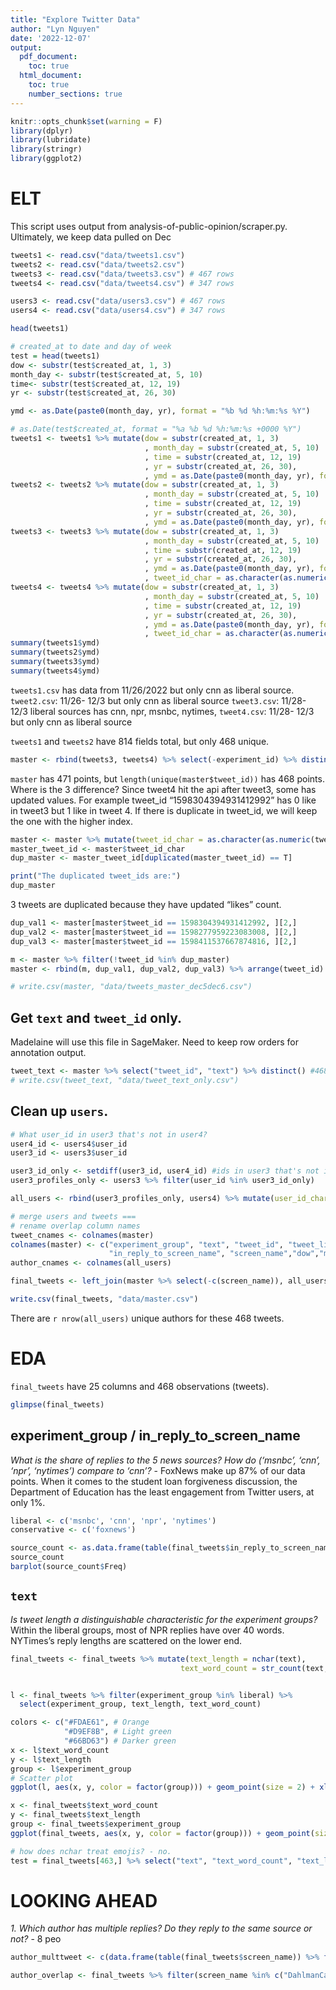 ```yaml
---
title: "Explore Twitter Data"
author: "Lyn Nguyen"
date: '2022-12-07'
output:
  pdf_document: 
    toc: true
  html_document: 
    toc: true
    number_sections: true
---
```




```r
knitr::opts_chunk$set(warning = F)
library(dplyr)
library(lubridate)
library(stringr)
library(ggplot2)
```
# ELT

This script uses output from analysis-of-public-opinion/scraper.py. Ultimately, we keep data pulled on Dec
```r
tweets1 <- read.csv("data/tweets1.csv")
tweets2 <- read.csv("data/tweets2.csv")
tweets3 <- read.csv("data/tweets3.csv") # 467 rows
tweets4 <- read.csv("data/tweets4.csv") # 347 rows 

users3 <- read.csv("data/users3.csv") # 467 rows
users4 <- read.csv("data/users4.csv") # 347 rows 

```

```r
head(tweets1)
```

```r
# created_at to date and day of week 
test = head(tweets1) 
dow <- substr(test$created_at, 1, 3)
month_day <- substr(test$created_at, 5, 10)
time<- substr(test$created_at, 12, 19)
yr <- substr(test$created_at, 26, 30)

ymd <- as.Date(paste0(month_day, yr), format = "%b %d %h:%m:%s %Y")

# as.Date(test$created_at, format = "%a %b %d %h:%m:%s +0000 %Y")
tweets1 <- tweets1 %>% mutate(dow = substr(created_at, 1, 3)
                              , month_day = substr(created_at, 5, 10)
                              , time = substr(created_at, 12, 19)
                              , yr = substr(created_at, 26, 30), 
                              , ymd = as.Date(paste0(month_day, yr), format = "%b %d %Y"))
tweets2 <- tweets2 %>% mutate(dow = substr(created_at, 1, 3)
                              , month_day = substr(created_at, 5, 10)
                              , time = substr(created_at, 12, 19)
                              , yr = substr(created_at, 26, 30), 
                              , ymd = as.Date(paste0(month_day, yr), format = "%b %d %Y"))
tweets3 <- tweets3 %>% mutate(dow = substr(created_at, 1, 3)
                              , month_day = substr(created_at, 5, 10)
                              , time = substr(created_at, 12, 19)
                              , yr = substr(created_at, 26, 30), 
                              , ymd = as.Date(paste0(month_day, yr), format = "%b %d %Y")
                              , tweet_id_char = as.character(as.numeric(tweet_id)))
tweets4 <- tweets4 %>% mutate(dow = substr(created_at, 1, 3)
                              , month_day = substr(created_at, 5, 10)
                              , time = substr(created_at, 12, 19)
                              , yr = substr(created_at, 26, 30), 
                              , ymd = as.Date(paste0(month_day, yr), format = "%b %d %Y")
                              , tweet_id_char = as.character(as.numeric(tweet_id)))
summary(tweets1$ymd) 
summary(tweets2$ymd)
summary(tweets3$ymd)
summary(tweets4$ymd)

```

`tweets1.csv` has data from 11/26/2022 but only cnn as liberal source. 
`tweet2.csv`: 11/26- 12/3 but only cnn as liberal source
`tweet3.csv`: 11/28- 12/3 liberal sources has cnn, npr, msnbc, nytimes, 
`tweet4.csv`: 11/28- 12/3 but only cnn as liberal source

`tweets1` and `tweets2` have 814 fields total, but only 468 unique. 

```r
master <- rbind(tweets3, tweets4) %>% select(-experiment_id) %>% distinct()
```

`master` has 471 points, but `length(unique(master$tweet_id))` has 468 points. Where is the 3 difference? Since tweet4 hit the api after tweet3, some has updated values. For example tweet_id "1598304394931412992" has 0 like in tweet3 but 1 like in tweet 4. If there is duplicate in tweet_id, we will keep the one with the higher index. 

```r
master <- master %>% mutate(tweet_id_char = as.character(as.numeric(tweet_id)))
master_tweet_id <- master$tweet_id_char
dup_master <- master_tweet_id[duplicated(master_tweet_id) == T] 

print("The duplicated tweet_ids are:")
dup_master
```
3 tweets are duplicated because they have updated "likes" count. 
```r
dup_val1 <- master[master$tweet_id == 1598304394931412992, ][2,]
dup_val2 <- master[master$tweet_id == 1598277959223083008, ][2,]
dup_val3 <- master[master$tweet_id == 1598411537667874816, ][2,]

m <- master %>% filter(!tweet_id %in% dup_master)
master <- rbind(m, dup_val1, dup_val2, dup_val3) %>% arrange(tweet_id) # in ascending tweet_id order 

# write.csv(master, "data/tweets_master_dec5dec6.csv")
```

## Get `text` and `tweet_id` only. 
Madelaine will use this file in SageMaker. Need to keep row orders for annotation output. 
```r
tweet_text <- master %>% select("tweet_id", "text") %>% distinct() #468 
# write.csv(tweet_text, "data/tweet_text_only.csv")
```


## Clean up `users`.
```r
# What user_id in user3 that's not in user4? 
user4_id <- users4$user_id
user3_id <- users3$user_id

user3_id_only <- setdiff(user3_id, user4_id) #ids in user3 that's not in user4 - 118 total 
user3_profiles_only <- users3 %>% filter(user_id %in% user3_id_only)

all_users <- rbind(user3_profiles_only, users4) %>% mutate(user_id_char = as.character(as.numeric(user_id))) %>% distinct() # 459 total users 

# merge users and tweets ===
# rename overlap column names 
tweet_cnames <- colnames(master)
colnames(master) <- c("experiment_group", "text", "tweet_id", "tweet_likes", "retweets","tweet_created_at","user_id","in_reply_to_status_id","in_reply_to_user_id", 
                      "in_reply_to_screen_name", "screen_name","dow","month_day","time","yr","ymd","tweet_id_char")
author_cnames <- colnames(all_users)

final_tweets <- left_join(master %>% select(-c(screen_name)), all_users, by = "user_id")

write.csv(final_tweets, "data/master.csv")
```

There are `r nrow(all_users)` unique authors for these 468 tweets.

\newpage
# EDA

`final_tweets` have 25 columns and 468 observations (tweets). 
```r
glimpse(final_tweets)
```

## experiment_group / in_reply_to_screen_name

*What is the share of replies to the 5 news sources? How do ('msnbc', 'cnn', 'npr', 'nytimes') compare to 'cnn'?*
- FoxNews make up 87% of our data points. When it comes to the student loan forgiveness discussion, the Department of Education has the least engagement from Twitter users, at only 1%. 

```r
liberal <- c('msnbc', 'cnn', 'npr', 'nytimes')
conservative <- c('foxnews')

source_count <- as.data.frame(table(final_tweets$in_reply_to_screen_name)) %>% mutate(Proportion = round(Freq/nrow(final_tweets), 2)) %>% arrange(Freq)
source_count
barplot(source_count$Freq)
```

## `text`

*Is tweet length a distinguishable characteristic for the experiment groups?*
Within the liberal groups, most of NPR replies have over 40 words. NYTimes's reply lengths are scattered on the lower end.  
```r
final_tweets <- final_tweets %>% mutate(text_length = nchar(text), 
                                      text_word_count = str_count(text, '\\w+'))


l <- final_tweets %>% filter(experiment_group %in% liberal) %>% 
  select(experiment_group, text_length, text_word_count)

colors <- c("#FDAE61", # Orange
            "#D9EF8B", # Light green
            "#66BD63") # Darker green
x <- l$text_word_count
y <- l$text_length
group <- l$experiment_group
# Scatter plot
ggplot(l, aes(x, y, color = factor(group))) + geom_point(size = 2) + xlab("Word Count") + ylab("Text Length")

```

```r
x <- final_tweets$text_word_count
y <- final_tweets$text_length
group <- final_tweets$experiment_group
ggplot(final_tweets, aes(x, y, color = factor(group))) + geom_point(size = 2) + xlab("Word Count") + ylab("Text Length")

```

```r
# how does nchar treat emojis? - no. 
test = final_tweets[463,] %>% select("text", "text_word_count", "text_length")

```


# LOOKING AHEAD 
*1. Which author has multiple replies? Do they reply to the same source or not?* 
- 8 peo
```r
author_multtweet <- c(data.frame(table(final_tweets$screen_name)) %>% filter(Freq > 1) %>% select(Var1))

author_overlap <- final_tweets %>% filter(screen_name %in% c("DahlmanCarl", "fabulosi_t", "jackSpa81774793", "johnbutler410", "michael_favreau", "PCopposition", "RogerWPetersen1", "thomaslew13" ))
```

